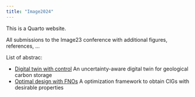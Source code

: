 ```yaml
---
title: "Image2024"
---
```


This is a Quarto website.

All submissions to the Image23 conference with additional figures, references, ...

List of abstrac:

- [Digital twin with control](DigitalTwin/abstract.qmd) An uncertainty-aware digital twin for geological carbon storage
- [Optimal design with FNOs](OptimalDesign/paper.qmd) A optimization framework to obtain CIGs with desirable properties
